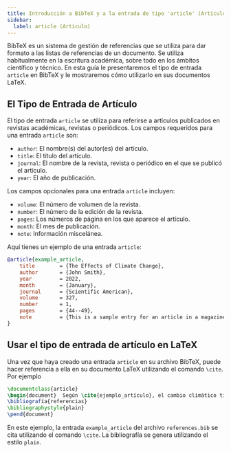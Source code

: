 ```yaml
---
title: Introducción a BibTeX y a la entrada de tipo 'article' (Artículo)
sidebar:
  label: article (Artículo)
---
```



BibTeX es un sistema de gestión de referencias que se utiliza para dar formato a las listas de referencias de un documento. Se utiliza habitualmente en la escritura académica, sobre todo en los ámbitos científico y técnico. En esta guía le presentaremos el tipo de entrada `article` en BibTeX y le mostraremos cómo utilizarlo en sus documentos LaTeX.

<CiteDrive/>

## El Tipo de Entrada de Artículo

El tipo de entrada `article` se utiliza para referirse a artículos publicados en revistas académicas, revistas o periódicos. Los campos requeridos para una entrada `article` son:

-   `author`: El nombre(s) del autor(es) del artículo.
-   `title`: El título del artículo.
-   `journal`: El nombre de la revista, revista o periódico en el que se publicó el artículo.
-   `year`: El año de publicación.

Los campos opcionales para una entrada `article` incluyen:

-   `volume`: El número de volumen de la revista.
-   `number`: El número de la edición de la revista.
-   `pages`: Los números de página en los que aparece el artículo.
-   `month`: El mes de publicación.
-   `note`: Información miscelánea.

Aquí tienes un ejemplo de una entrada `article`:



```bibtex
@article{example_article,
	title        = {The Effects of Climate Change},
	author       = {John Smith},
	year         = 2022,
	month        = {January},
	journal      = {Scientific American},
	volume       = 327,
	number       = 1,
	pages        = {44--49},
	note         = {This is a sample entry for an article in a magazine.}
}
```

## Usar el tipo de entrada de artículo en LaTeX

Una vez que haya creado una entrada `article` en su archivo BibTeX, puede hacer referencia a ella en su documento LaTeX utilizando el comando `\cite`. Por ejemplo

```latex
\documentclass{article}  
\begin{document}  Según \cite{ejemplo_artículo}, el cambio climático tiene importantes efectos sobre el planeta.  
\bibliografía{referencias}
\bibliographystyle{plain} 
\pend{document}
```

En este ejemplo, la entrada `example_article` del archivo `references.bib` se cita utilizando el comando `\cite`. La bibliografía se genera utilizando el estilo `plain`.